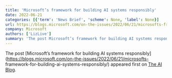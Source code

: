 ```yaml
---
title: 'Microsoft’s framework for building AI systems responsibly'
date: 2022-06-21
categories: [{'term': 'News Brief', 'scheme': None, 'label': None}]
url: https://blogs.microsoft.com/on-the-issues/2022/06/21/microsofts-framework-for-building-ai-systems-responsibly/
company: Microsoft
authors: ['LizLive']
summary: 'The post Microsoft’s framework for building AI systems responsibly appeared first on The AI Blog.'
---
```



The post [Microsoft’s framework for building AI systems
responsibly](https://blogs.microsoft.com/on-the-issues/2022/06/21/microsofts-
framework-for-building-ai-systems-responsibly/) appeared first on [The AI
Blog](https://blogs.microsoft.com/ai).

